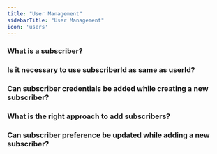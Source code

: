 ```yaml
---
title: "User Management"
sidebarTitle: "User Management"
icon: 'users'
---
```


### What is a subscriber?

### Is it necessary to use subscriberId as same as userId?

### Can subscriber credentials be added while creating a new subscriber?

### What is the right approach to add subscribers?

### Can subscriber preference be updated while adding a new subscriber?